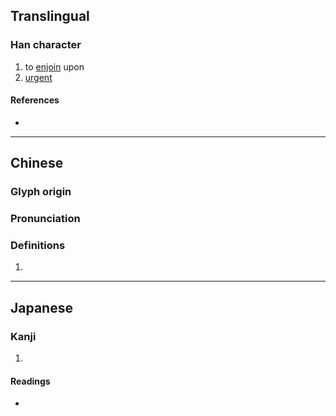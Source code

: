{{character info/new}}
==Translingual==

===Han character===
{{Han char|rn=61|rad=心|as=07|sn=10|four=93050|canj=PIT|ids=⿰忄戒}}

# to [[enjoin]] upon
# [[urgent]]

====References====
* {{Han ref|kx=0386.310|dkj=10634|dj=0719.040|hdz=42302.090|uh=6088|ud=24712|bh=D1A3|bd=53667}}

----

==Chinese==
{{zh-forms}}

===Glyph origin===
{{Han etym}}

===Pronunciation===
{{zh-pron
|m=jiè,tì
|c=gaai3
|mc=y
|oc=y
|cat=
}}

===Definitions===
{{zh-hanzi}}

# {{rfdef|zh}}

----

==Japanese==

===Kanji===
{{ja-kanji|grade=|rs=心07}}

# {{rfdef|ja|sort=心07}}

====Readings====
* {{ja-readings|on=かい,きょく,こく,かく|kun=ととのえる}}